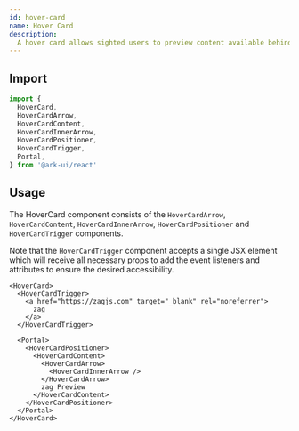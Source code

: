 ```yaml
---
id: hover-card
name: Hover Card
description:
  A hover card allows sighted users to preview content available behind a link.
---
```


## Import

```ts
import {
  HoverCard,
  HoverCardArrow,
  HoverCardContent,
  HoverCardInnerArrow,
  HoverCardPositioner,
  HoverCardTrigger,
  Portal,
} from '@ark-ui/react'
```

## Usage

The HoverCard component consists of the `HoverCardArrow`, `HoverCardContent`,
`HoverCardInnerArrow`, `HoverCardPositioner` and `HoverCardTrigger` components.

Note that the `HoverCardTrigger` component accepts a single JSX element which
will receive all necessary props to add the event listeners and attributes to
ensure the desired accessibility.

```tsx
<HoverCard>
  <HoverCardTrigger>
    <a href="https://zagjs.com" target="_blank" rel="noreferrer">
      zag
    </a>
  </HoverCardTrigger>

  <Portal>
    <HoverCardPositioner>
      <HoverCardContent>
        <HoverCardArrow>
          <HoverCardInnerArrow />
        </HoverCardArrow>
        zag Preview
      </HoverCardContent>
    </HoverCardPositioner>
  </Portal>
</HoverCard>
```
